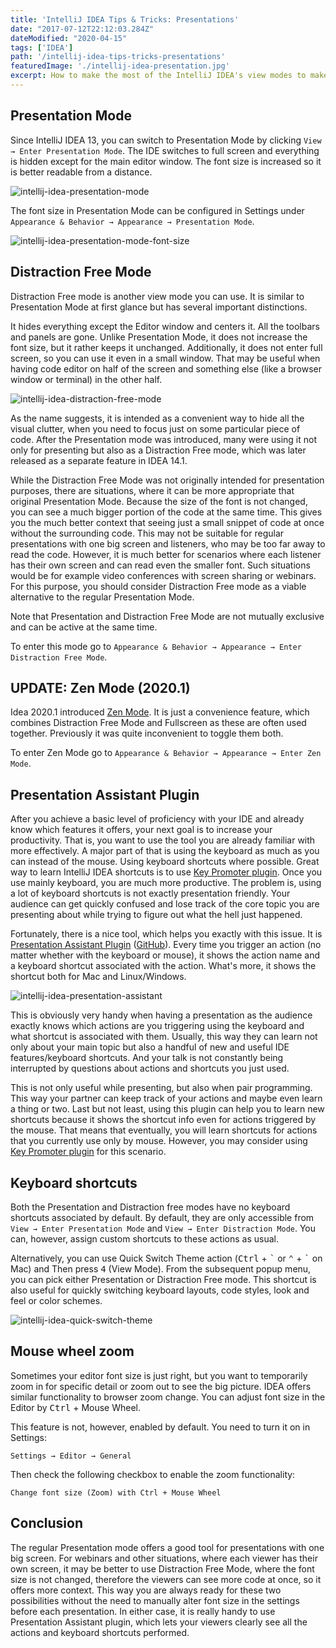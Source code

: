 ```yaml
---
title: 'IntelliJ IDEA Tips & Tricks: Presentations'
date: "2017-07-12T22:12:03.284Z"
dateModified: "2020-04-15"
tags: ['IDEA']
path: '/intellij-idea-tips-tricks-presentations'
featuredImage: './intellij-idea-presentation.jpg'
excerpt: How to make the most of the IntelliJ IDEA's view modes to make the best presentations possible including visualization of the keyboard input?
---
```


<PostHeader frontmatter={props.data.mdx.frontmatter} />

## Presentation Mode
Since IntelliJ IDEA 13, you can switch to Presentation Mode by clicking `View → Enter Presentation Mode`. The IDE switches to full screen and everything is hidden except for the main editor window. The font size is increased so it is better readable from a distance.

![intellij-idea-presentation-mode](./IntelliJ-IDEA-Presentation-Mode.png)
 
 The font size in Presentation Mode can be configured in Settings under `Appearance & Behavior → Appearance → Presentation Mode`.
 
 ![intellij-idea-presentation-mode-font-size](./IntelliJ-IDEA-Presentation-Mode-Font-Size.png)

## Distraction Free Mode
Distraction Free mode is another view mode you can use. It is similar to Presentation Mode at first glance but has several important distinctions.

It hides everything except the Editor window and centers it. All the toolbars and panels are gone. Unlike Presentation Mode, it does not increase the font size, but it rather keeps it unchanged. Additionally, it does not enter full screen, so you can use it even in a small window. That may be useful when having code editor on half of the screen and something else (like a browser window or terminal) in the other half.

![intellij-idea-distraction-free-mode](./IntelliJ-IDEA-Distractio-Free-Mode-1.png)

As the name suggests, it is intended as a convenient way to hide all the visual clutter, when you need to focus just on some particular piece of code. After the Presentation mode was introduced, many were using it not only for presenting but also as a Distraction Free mode, which was later released as a separate feature in IDEA 14.1.

While the Distraction Free Mode was not originally intended for presentation purposes, there are situations, where it can be more appropriate that original Presentation Mode. Because the size of the font is not changed, you can see a much bigger portion of the code at the same time. This gives you the much better context that seeing just a small snippet of code at once without the surrounding code. This may not be suitable for regular presentations with one big screen and listeners, who may be too far away to read the code. However, it is much better for scenarios where each listener has their own screen and can read even the smaller font. Such situations would be for example video conferences with screen sharing or webinars. For this purpose, you should consider Distraction Free mode as a viable alternative to the regular Presentation Mode.

Note that Presentation and Distraction Free Mode are not mutually exclusive and can be active at the same time.


To enter this mode go to `Appearance & Behavior → Appearance → Enter Distraction Free Mode`.

## UPDATE: Zen Mode (2020.1) 
Idea 2020.1 introduced [Zen Mode](https://blog.jetbrains.com/idea/2020/01/intellij-idea-2020-1-eap-2/#zen_mode). It is just a convenience feature, which combines Distraction Free Mode and Fullscreen as these are often used together. Previously it was quite inconvenient to toggle them both.

To enter Zen Mode go to `Appearance & Behavior → Appearance → Enter Zen Mode`.

## Presentation Assistant Plugin
After you achieve a basic level of proficiency with your IDE and already know which features it offers, your next goal is to increase your productivity. That is, you want to use the tool you are already familiar with more effectively. A major part of that is using the keyboard as much as you can instead of the mouse. Using keyboard shortcuts where possible. Great way to learn IntelliJ IDEA shortcuts is to use [Key Promoter plugin](https://www.vojtechruzicka.com/learning-intellij-idea-keyboard-shortcuts/). Once you use mainly keyboard, you are much more productive. The problem is, using a lot of keyboard shortcuts is not exactly presentation friendly. Your audience can get quickly confused and lose track of the core topic you are presenting about while trying to figure out what the hell just happened.

Fortunately, there is a nice tool, which helps you exactly with this issue. It is [Presentation Assistant Plugin](https://plugins.jetbrains.com/plugin/7345-presentation-assistant)  ([GitHub](https://github.com/chashnikov/IntelliJ-presentation-assistant)). Every time you trigger an action (no matter whether with the keyboard or mouse), it shows the action name and a keyboard shortcut associated with the action. What's more, it shows the shortcut both for Mac and Linux/Windows. 

![intellij-idea-presentation-assistant](./Presentation-Assistant.png)

This is obviously very handy when having a presentation as the audience exactly knows which actions are you triggering using the keyboard and what shortcut is associated with them. Usually, this way they can learn not only about your main topic but also a handful of new and useful IDE features/keyboard shortcuts. And your talk is not constantly being interrupted by questions about actions and shortcuts you just used.

This is not only useful while presenting, but also when pair programming. This way your partner can keep track of your actions and maybe even learn a thing or two. Last but not least, using this plugin can help you to learn new shortcuts because it shows the shortcut info even for actions triggered by the mouse. That means that eventually, you will learn shortcuts for actions that you currently use only by mouse. However, you may consider using [Key Promoter plugin](https://www.vojtechruzicka.com/learning-intellij-idea-keyboard-shortcuts/) for this scenario.

## Keyboard shortcuts
Both the Presentation and Distraction free modes have no keyboard shortcuts associated by default. By default, they are only accessible from `View → Enter Presentation Mode` and `View → Enter Distraction Mode`. You can, however, assign custom shortcuts to these actions as usual.

Alternatively, you can use Quick Switch Theme action (<kbd>Ctrl</kbd> + <kbd>\`</kbd> or <kbd>⌃</kbd> + <kbd>\`</kbd> on Mac) and Then press <kbd>4</kbd> (View Mode). From the subsequent popup menu, you can pick either Presentation or Distraction Free mode. This shortcut is also useful for quickly switching keyboard layouts, code styles, look and feel or color schemes.

![intellij-idea-quick-switch-theme](./Quick-Switch-Theme.gif)

## Mouse wheel zoom
Sometimes your editor font size is just right, but you want to temporarily zoom in for specific detail or zoom out to see the big picture. IDEA offers similar functionality to browser zoom change. You can adjust font size in the Editor by <kbd>Ctrl</kbd> + Mouse Wheel.

This feature is not, however, enabled by default. You need to turn it on in Settings:
```
Settings → Editor → General
```
Then check the following checkbox to enable the zoom functionality:
```
Change font size (Zoom) with Ctrl + Mouse Wheel
```

## Conclusion
The regular Presentation mode offers a good tool for presentations with one big screen. For webinars and other situations, where each viewer has their own screen, it may be better to use Distraction Free Mode, where the font size is not changed, therefore the viewers can see more code at once, so it offers more context. This way you are always ready for these two possibilities without the need to manually alter font size in the settings before each presentation. In either case, it is really handy to use Presentation Assistant plugin, which lets your viewers clearly see all the actions and keyboard shortcuts performed.
